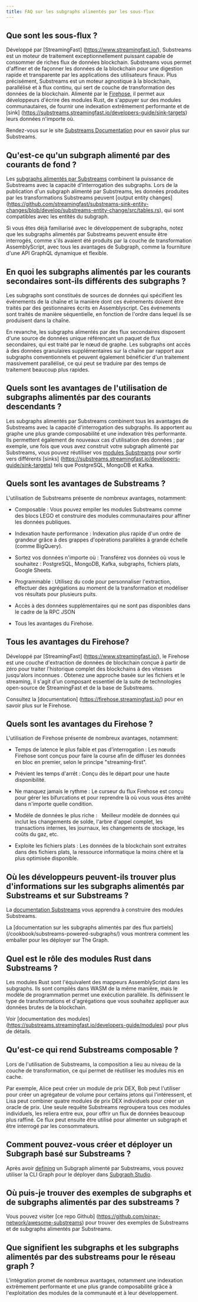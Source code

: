 ```yaml
---
title: FAQ sur les subgraphs alimentés par les sous-flux
---
```


## Que sont les sous-flux ?

Développé par [StreamingFast] (https://www.streamingfast.io/), Substreams est un moteur de traitement exceptionnellement puissant capable de consommer de riches flux de données blockchain. Substreams vous permet d'affiner et de façonner les données de la blockchain pour une digestion rapide et transparente par les applications des utilisateurs finaux. Plus précisément, Substreams est un moteur agnostique à la blockchain, parallélisé et à flux continu, qui sert de couche de transformation des données de la blockchain. Alimenté par le [Firehose](https://firehose.streamingfast.io/), il permet aux développeurs d'écrire des modules Rust, de s'appuyer sur des modules communautaires, de fournir une indexation extrêmement performante et de [sink] (https://substreams.streamingfast.io/developers-guide/sink-targets) leurs données n'importe où.

Rendez-vous sur le site [Substreams Documentation](/substreams) pour en savoir plus sur Substreams.

## Qu'est-ce qu'un subgraph alimenté par des courants de fond ?

Les [subgraphs alimentés par Substreams](/cookbook/substreams-powered-subgraphs/) combinent la puissance de Substreams avec la capacité d'interrogation des subgraphs. Lors de la publication d'un subgraph alimenté par Substreams, les données produites par les transformations Substreams peuvent [output entity changes] (https://github.com/streamingfast/substreams-sink-entity-changes/blob/develop/substreams-entity-change/src/tables.rs), qui sont compatibles avec les entités du subgraph.

Si vous êtes déjà familiarisé avec le développement de subgraphs, notez que les subgraphs alimentés par Substreams peuvent ensuite être interrogés, comme s'ils avaient été produits par la couche de transformation AssemblyScript, avec tous les avantages de Subgraph, comme la fourniture d'une API GraphQL dynamique et flexible.

## En quoi les subgraphs alimentés par les courants secondaires sont-ils différents des subgraphs ?

Les subgraphs sont constitués de sources de données qui spécifient les événements de la chaîne et la manière dont ces événements doivent être traités par des gestionnaires écrits en Assemblyscript. Ces événements sont traités de manière séquentielle, en fonction de l'ordre dans lequel ils se produisent dans la chaîne.

En revanche, les subgraphs alimentés par des flux secondaires disposent d'une source de données unique référençant un paquet de flux secondaires, qui est traité par le nœud de graphe. Les subgraphs ont accès à des données granulaires supplémentaires sur la chaîne par rapport aux subgraphs conventionnels et peuvent également bénéficier d'un traitement massivement parallélisé, ce qui peut se traduire par des temps de traitement beaucoup plus rapides.

## Quels sont les avantages de l'utilisation de subgraphs alimentés par des courants descendants ?

Les subgraphs alimentés par Substreams combinent tous les avantages de Substreams avec la capacité d'interrogation des subgraphs. Ils apportent au graphe une plus grande composabilité et une indexation très performante. Ils permettent également de nouveaux cas d'utilisation des données ; par exemple, une fois que vous avez construit votre subgraph alimenté par Substreams, vous pouvez réutiliser vos [modules Substreams](https://substreams.streamingfast.io/developers-guide/modules) pour sortir vers différents [sinks] (https://substreams.streamingfast.io/developers-guide/sink-targets) tels que PostgreSQL, MongoDB et Kafka.

## Quels sont les avantages de Substreams ?

L'utilisation de Substreams présente de nombreux avantages, notamment:

- Composable : Vous pouvez empiler les modules Substreams comme des blocs LEGO et construire des modules communautaires pour affiner les données publiques.

- Indexation haute performance : Indexation plus rapide d'un ordre de grandeur grâce à des grappes d'opérations parallèles à grande échelle (comme BigQuery).

- Sortez vos données n'importe où : Transférez vos données où vous le souhaitez : PostgreSQL, MongoDB, Kafka, subgraphs, fichiers plats, Google Sheets.

- Programmable : Utilisez du code pour personnaliser l'extraction, effectuer des agrégations au moment de la transformation et modéliser vos résultats pour plusieurs puits.

- Accès à des données supplémentaires qui ne sont pas disponibles dans le cadre de la RPC JSON

- Tous les avantages du Firehose.

## Tous les avantages du Firehose?

Développé par [StreamingFast] (https://www.streamingfast.io/), le Firehose est une couche d'extraction de données de blockchain conçue à partir de zéro pour traiter l'historique complet des blockchains à des vitesses jusqu'alors inconnues . Obtenez une approche basée sur les fichiers et le streaming, il s'agit d'un composant essentiel de la suite de technologies open-source de StreamingFast et de la base de Substreams.

Consultez la [documentation] (https://firehose.streamingfast.io/) pour en savoir plus sur le Firehose.

## Quels sont les avantages du Firehose ?

L'utilisation de Firehose présente de nombreux avantages, notamment:

- Temps de latence le plus faible et pas d'interrogation : Les nœuds Firehose sont conçus pour faire la course afin de diffuser les données en bloc en premier, selon le principe "streaming-first".

- Prévient les temps d'arrêt : Conçu dès le départ pour une haute disponibilité.

- Ne manquez jamais le rythme : Le curseur du flux Firehose est conçu pour gérer les bifurcations et pour reprendre là où vous vous êtes arrêté dans n'importe quelle condition.

- Modèle de données le plus riche :   Meilleur modèle de données qui inclut les changements de solde, l'arbre d'appel complet, les transactions internes, les journaux, les changements de stockage, les coûts du gaz, etc.

- Exploite les fichiers plats : Les données de la blockchain sont extraites dans des fichiers plats, la ressource informatique la moins chère et la plus optimisée disponible.

## Où les développeurs peuvent-ils trouver plus d'informations sur les subgraphs alimentés par Substreams et sur Substreams ?

La [documentation Substreams](/substreams) vous apprendra à construire des modules Substreams.

La [documentation sur les subgraphs alimentés par des flux partiels] (/cookbook/substreams-powered-subgraphs/) vous montrera comment les emballer pour les déployer sur The Graph.

## Quel est le rôle des modules Rust dans Substreams ?

Les modules Rust sont l'équivalent des mappeurs AssemblyScript dans les subgraphs. Ils sont compilés dans WASM de la même manière, mais le modèle de programmation permet une exécution parallèle. Ils définissent le type de transformations et d'agrégations que vous souhaitez appliquer aux données brutes de la blockchain.

Voir [documentation des modules] (https://substreams.streamingfast.io/developers-guide/modules) pour plus de détails.

## Qu'est-ce qui rend Substreams composable ?

Lors de l'utilisation de Substreams, la composition a lieu au niveau de la couche de transformation, ce qui permet de réutiliser les modules mis en cache.

Par exemple, Alice peut créer un module de prix DEX, Bob peut l'utiliser pour créer un agrégateur de volume pour certains jetons qui l'intéressent, et Lisa peut combiner quatre modules de prix DEX individuels pour créer un oracle de prix. Une seule requête Substreams regroupera tous ces modules individuels, les reliera entre eux, pour offrir un flux de données beaucoup plus raffiné. Ce flux peut ensuite être utilisé pour alimenter un subgraph et être interrogé par les consommateurs.

## Comment pouvez-vous créer et déployer un Subgraph basé sur Substreams ?

Après avoir [defining](/cookbook/substreams-powered-subgraphs/) un Subgraph alimenté par Substreams, vous pouvez utiliser la CLI Graph pour le déployer dans [Subgraph Studio](https://thegraph.com/studio/).

## Où puis-je trouver des exemples de subgraphs et de subgraphs alimentés par des substreams ?

Vous pouvez visiter [ce repo Github] (https://github.com/pinax-network/awesome-substreams) pour trouver des exemples de Substreams et de subgraphs alimentés par Substreams.

## Que signifient les subgraphs et les subgraphs alimentés par des substreams pour le réseau graph ?

L'intégration promet de nombreux avantages, notamment une indexation extrêmement performante et une plus grande composabilité grâce à l'exploitation des modules de la communauté et à leur développement.
